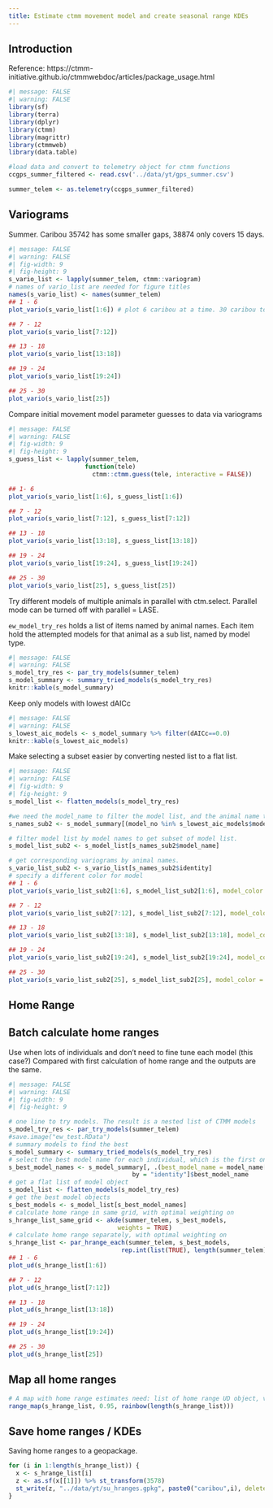 ```yaml
---
title: Estimate ctmm movement model and create seasonal range KDEs
---
```


## Introduction

Reference: https://ctmm-initiative.github.io/ctmmwebdoc/articles/package_usage.html

```r
#| message: FALSE
#| warning: FALSE
library(sf)
library(terra)
library(dplyr)
library(ctmm)
library(magrittr)
library(ctmmweb)
library(data.table)

#load data and convert to telemetry object for ctmm functions
ccgps_summer_filtered <- read.csv('../data/yt/gps_summer.csv')

summer_telem <- as.telemetry(ccgps_summer_filtered)
```

## Variograms

Summer. Caribou 35742 has some smaller gaps, 38874 only covers 15 days. 

```r
#| message: FALSE
#| warning: FALSE
#| fig-width: 9
#| fig-height: 9
s_vario_list <- lapply(summer_telem, ctmm::variogram)
# names of vario_list are needed for figure titles
names(s_vario_list) <- names(summer_telem)
## 1 - 6
plot_vario(s_vario_list[1:6]) # plot 6 caribou at a time. 30 caribou total. 

## 7 - 12
plot_vario(s_vario_list[7:12])

## 13 - 18
plot_vario(s_vario_list[13:18])

## 19 - 24
plot_vario(s_vario_list[19:24])

## 25 - 30
plot_vario(s_vario_list[25])

```

Compare initial movement model parameter guesses to data via variograms

```r
#| message: FALSE
#| warning: FALSE
#| fig-width: 9
#| fig-height: 9
s_guess_list <- lapply(summer_telem,
                     function(tele)
                       ctmm::ctmm.guess(tele, interactive = FALSE))

## 1- 6
plot_vario(s_vario_list[1:6], s_guess_list[1:6])

## 7 - 12
plot_vario(s_vario_list[7:12], s_guess_list[7:12])

## 13 - 18
plot_vario(s_vario_list[13:18], s_guess_list[13:18])

## 19 - 24
plot_vario(s_vario_list[19:24], s_guess_list[19:24])

## 25 - 30
plot_vario(s_vario_list[25], s_guess_list[25])
```

Try different models of multiple animals in parallel with ctm.select. Parallel mode can be turned off with parallel = LASE.

`ew_model_try_res` holds a list of items named by animal names. Each item hold the attempted models for that animal as a sub list, named by model type.

```r
#| message: FALSE
#| warning: FALSE
s_model_try_res <- par_try_models(summer_telem)
s_model_summary <- summary_tried_models(s_model_try_res)
knitr::kable(s_model_summary)
```

Keep only models with lowest dAICc

```r
#| message: FALSE
#| warning: FALSE
s_lowest_aic_models <- s_model_summary %>% filter(dAICc==0.0)
knitr::kable(s_lowest_aic_models)
```

Make selecting a subset easier by converting nested list to a flat list.

```r
#| message: FALSE
#| warning: FALSE
#| fig-width: 9
#| fig-height: 9
s_model_list <- flatten_models(s_model_try_res)

#we need the model_name to filter the model list, and the animal name to filter the variograms
s_names_sub2 <- s_model_summary[(model_no %in% s_lowest_aic_models$model_no), .(model_name, identity)]

# filter model list by model names to get subset of model list.
s_model_list_sub2 <- s_model_list[s_names_sub2$model_name]

# get corresponding variograms by animal names.
s_vario_list_sub2 <- s_vario_list[s_names_sub2$identity]
# specify a different color for model
## 1 - 6
plot_vario(s_vario_list_sub2[1:6], s_model_list_sub2[1:6], model_color = "purple")

## 7 - 12
plot_vario(s_vario_list_sub2[7:12], s_model_list_sub2[7:12], model_color = "purple")

## 13 - 18
plot_vario(s_vario_list_sub2[13:18], s_model_list_sub2[13:18], model_color = "purple")

## 19 - 24
plot_vario(s_vario_list_sub2[19:24], s_model_list_sub2[19:24], model_color = "purple")

## 25 - 30
plot_vario(s_vario_list_sub2[25], s_model_list_sub2[25], model_color = "purple")

```

## Home Range

## Batch calculate home ranges 

Use when lots of individuals and don't need to fine tune each model (this case?)
Compared with first calculation of home range and the outputs are the same. 

```r
#| message: FALSE
#| warning: FALSE
#| fig-width: 9
#| fig-height: 9

# one line to try models. The result is a nested list of CTMM models
s_model_try_res <- par_try_models(summer_telem)
#save.image("ew_test.RData")
# summary models to find the best
s_model_summary <- summary_tried_models(s_model_try_res)
# select the best model name for each individual, which is the first one with 0 AICc
s_best_model_names <- s_model_summary[, .(best_model_name = model_name[1]),
                                  by = "identity"]$best_model_name
# get a flat list of model object
s_model_list <- flatten_models(s_model_try_res)
# get the best model objects
s_best_models <- s_model_list[s_best_model_names]
# calculate home range in same grid, with optimal weighting on
s_hrange_list_same_grid <- akde(summer_telem, s_best_models, 
                              weights = TRUE)
# calculate home range separately, with optimal weighting on
s_hrange_list <- par_hrange_each(summer_telem, s_best_models,
                               rep.int(list(TRUE), length(summer_telem)))
## 1 - 6
plot_ud(s_hrange_list[1:6])

## 7 - 12
plot_ud(s_hrange_list[7:12])

## 13 - 18
plot_ud(s_hrange_list[13:18])

## 19 - 24
plot_ud(s_hrange_list[19:24])

## 25 - 30
plot_ud(s_hrange_list[25])
```

## Map all home ranges

```r
# A map with home range estimates need: list of home range UD object, vector of level.UD in ctmm::plot.telemetry, a vector of color names for each home range estimate.
range_map(s_hrange_list, 0.95, rainbow(length(s_hrange_list)))

```

## Save home ranges / KDEs

Saving home ranges to a geopackage. 

```r
for (i in 1:length(s_hrange_list)) {
  x <- s_hrange_list[i]
  z <- as.sf(x[[1]]) %>% st_transform(3578)
  st_write(z, "../data/yt/su_hranges.gpkg", paste0("caribou",i), delete_layer=TRUE)
}

```

